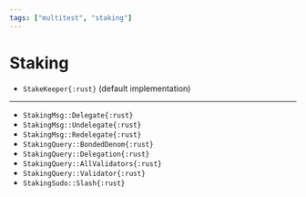 ```yaml
---
tags: ["multitest", "staking"]
---
```


# Staking

- `StakeKeeper{:rust}` (default implementation)

---

- `StakingMsg::Delegate{:rust}`
- `StakingMsg::Undelegate{:rust}`
- `StakingMsg::Redelegate{:rust}`
- `StakingQuery::BondedDenom{:rust}`
- `StakingQuery::Delegation{:rust}`
- `StakingQuery::AllValidators{:rust}`
- `StakingQuery::Validator{:rust}`
- `StakingSudo::Slash{:rust}`
